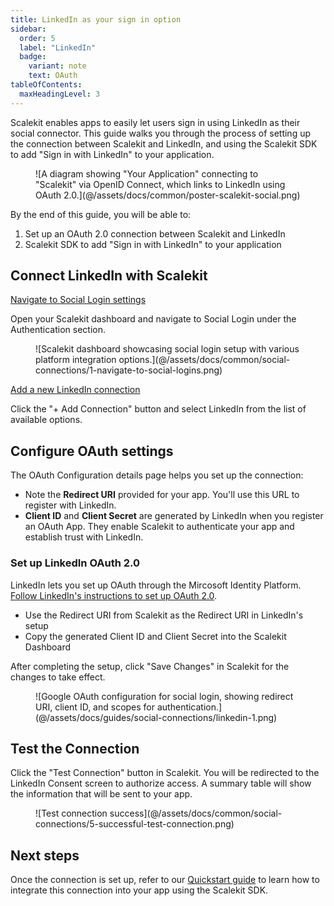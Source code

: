 ```yaml
---
title: LinkedIn as your sign in option
sidebar:
  order: 5
  label: "LinkedIn"
  badge:
    variant: note
    text: OAuth
tableOfContents:
  maxHeadingLevel: 3
---
```


Scalekit enables apps to easily let users sign in using LinkedIn as their social connector. This guide walks you through the process of setting up the connection between Scalekit and LinkedIn, and using the Scalekit SDK to add "Sign in with LinkedIn" to your application.

<figure>
  ![A diagram showing "Your Application" connecting to "Scalekit" via OpenID Connect, which links to LinkedIn using OAuth 2.0.](@/assets/docs/common/poster-scalekit-social.png)
</figure>

By the end of this guide, you will be able to:

1. Set up an OAuth 2.0 connection between Scalekit and LinkedIn
2. Scalekit SDK to add "Sign in with LinkedIn" to your application

## Connect LinkedIn with Scalekit

<u>Navigate to Social Login settings</u>

Open your Scalekit dashboard and navigate to Social Login under the Authentication section.

<figure>
  ![Scalekit dashboard showcasing social login setup with various platform integration options.](@/assets/docs/common/social-connections/1-navigate-to-social-logins.png)
</figure>

<u>Add a new LinkedIn connection</u>

Click the "+ Add Connection" button and select LinkedIn from the list of available options.


## Configure OAuth settings

The OAuth Configuration details page helps you set up the connection:

- Note the **Redirect URI** provided for your app. You'll use this URL to register with LinkedIn.
- **Client ID** and **Client Secret** are generated by LinkedIn when you register an OAuth App. They enable Scalekit
  to authenticate your app and establish trust with LinkedIn.

### Set up LinkedIn OAuth 2.0

LinkedIn lets you set up OAuth through the Mircosoft Identity Platform.
[Follow LinkedIn's instructions to set up OAuth 2.0](https://dub.sh/social-connection-linkedin).

- Use the Redirect URI from Scalekit as the Redirect URI in LinkedIn's setup
- Copy the generated Client ID and Client Secret into the Scalekit Dashboard

After completing the setup, click "Save Changes" in Scalekit for the changes to take effect.

<figure>
  ![Google OAuth configuration for social login, showing redirect URI, client ID, and scopes for
  authentication.](@/assets/docs/guides/social-connections/linkedin-1.png)
</figure>

## Test the Connection

Click the "Test Connection" button in Scalekit. You will be redirected to the LinkedIn Consent screen to authorize access. A summary table will show the information that will be sent to your app.

<figure>
  ![Test connection success](@/assets/docs/common/social-connections/5-successful-test-connection.png)
</figure>

## Next steps

Once the connection is set up, refer to our [Quickstart guide](/manual/social-logins-quickstart) to learn how to integrate this connection into your app using the Scalekit SDK.
